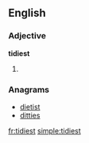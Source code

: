 ==English==

===Adjective===
'''tidiest'''

# {{superlative of|[[tidy]]}}

===Anagrams===
* [[dietist#English|dietist]]
* [[ditties#English|ditties]]

[[fr:tidiest]]
[[simple:tidiest]]